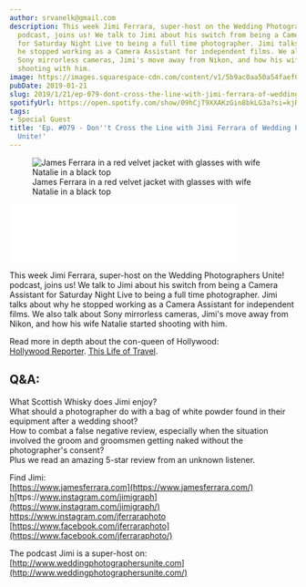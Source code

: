 ```yaml
---
author: srvanelk@gmail.com
description: This week Jimi Ferrara, super-host on the Wedding Photographers Unite!
  podcast, joins us! We talk to Jimi about his switch from being a Camera Assistant
  for Saturday Night Live to being a full time photographer. Jimi talks about why
  he stopped working as a Camera Assistant for independent films. We also talk about
  Sony mirrorless cameras, Jimi's move away from Nikon, and how his wife Natalie started
  shooting with him.
image: https://images.squarespace-cdn.com/content/v1/5b9ac0aa50a54faef024c950/2685803a-f0b1-4626-8d00-92166e55956c/Jimi.jpeg?format=original
pubDate: 2019-01-21
slug: 2019/1/21/ep-079-dont-cross-the-line-with-jimi-ferrara-of-wedding-photographers-unite
spotifyUrl: https://open.spotify.com/show/09hCjT9XXAKzGin8bkLG3a?si=kjRZvQ1JTb6Ov3HVzSSlWA
tags:
- Special Guest
title: 'Ep. #079 - Don''t Cross the Line with Jimi Ferrara of Wedding Photographers
  Unite!'
---
```


<figure>
  <img src="https://images.squarespace-cdn.com/content/v1/5b9ac0aa50a54faef024c950/2685803a-f0b1-4626-8d00-92166e55956c/Jimi.jpeg?format=original" alt=" James Ferrara in a red velvet jacket with glasses with wife Natalie in a black top " />
  <figcaption>James Ferrara in a red velvet jacket with glasses with wife Natalie in a black top</figcaption>
</figure>
<iframe class="embedly-embed" src="//cdn.embedly.com/widgets/media.html?src=https%3A%2F%2Fanchor.fm%2Fweddingphotohangover%2Fembed%2Fepisodes%2FEp--079---Dont-Cross-the-Line-with-Jimi-Ferrara-of-Wedding-Photographers-Unite-e30gck&url=https%3A%2F%2Fanchor.fm%2Fweddingphotohangover%2Fepisodes%2FEp--079---Dont-Cross-the-Line-with-Jimi-Ferrara-of-Wedding-Photographers-Unite-e30gck&image=https%3A%2F%2Fs3-us-west-2.amazonaws.com%2Fanchor-generated-image-bank%2Fproduction%2Fpodcast_uploaded_episode400%2F805714%2F805714-1548111770455-a579b07ce584b.jpg&key=61d05c9d54e8455ea7a9677c366be814&type=text%2Fhtml&schema=anchor&wmode=opaque" width="400" height="102" scrolling="no" frameborder="0" allow="autoplay; fullscreen" allowfullscreen="true"></iframe>

This week Jimi Ferrara, super-host on the Wedding Photographers Unite! podcast, joins us! We talk to Jimi about his switch from being a Camera Assistant for Saturday Night Live to being a full time photographer. Jimi talks about why he stopped working as a Camera Assistant for independent films. We also talk about Sony mirrorless cameras, Jimi's move away from Nikon, and how his wife Natalie started shooting with him.

Read more in depth about the con-queen of Hollywood:  
[Hollywood Reporter](https://www.hollywoodreporter.com/features/hunting-con-queen-hollywood-1125932). [T](https://www.thislifeoftravel.com/scam-instagram-photographer/)[his Life of Travel](https://www.thislifeoftravel.com/scam-instagram-photographer/).

## Q&A:  
What Scottish Whisky does Jimi enjoy?  
What should a photographer do with a bag of white powder found in their equipment after a wedding shoot?  
How to combat a false negative review, especially when the situation involved the groom and groomsmen getting naked without the photographer's consent?   
Plus we read an amazing 5-star review from an unknown listener.

Find Jimi:  
[https://www.jamesferrara.com](https://www.jamesferrara.com/)  
[h](https://www.instagram.com/jimigraph/)[ttps://www.instagram.com/jimigraph](https://www.instagram.com/jimigraph/)  
[https://w](https://www.instagram.com/jferraraphoto/)[ww.instagram.com/jferraraphoto](https://www.instagram.com/jferraraphoto/)  
[https://www.facebook.com/jferraraphoto](https://www.facebook.com/jferraraphoto/)

The podcast Jimi is a super-host on:  
[http://www.weddingphotographersunite.com](http://www.weddingphotographersunite.com/)